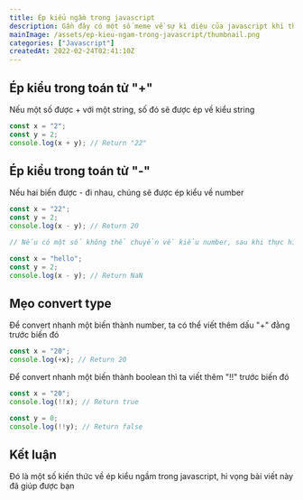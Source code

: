 ```yaml
---
title: Ép kiểu ngầm trong javascript
description: Gần đây có một số meme về sự kì diệu của javascript khi thực hiện phép toán với các kiểu dữ liệu khác nhau. Trong bài viết này mình sẽ giải thích về việc ép kiểu ngầm trong javascript
mainImage: /assets/ep-kieu-ngam-trong-javascript/thumbnail.png
categories: ["Javascript"]
createdAt: 2022-02-24T02:41:10Z
---
```


## Ép kiểu trong toán tử "+"

Nếu một số được + với một string, số đó sẽ được ép về kiểu string

```javascript
const x = "2";
const y = 2;
console.log(x + y); // Return "22"
```

## Ép kiểu trong toán tử "-"

Nếu hai biến được - đi nhau, chúng sẽ được ép kiểu về number

```javascript
const x = "22";
const y = 2;
console.log(x - y); // Return 20

// Nếu có một số không thể chuyển về kiểu number, sau khi thực hiện phép tính trừ thì sẽ trả về giá trị NaN

const x = "hello";
const y = 2;
console.log(x - y); // Return NaN
```

## Mẹo convert type

Để convert nhanh một biến thành number, ta có thể viết thêm dấu "+" đằng trước biến đó

```javascript
const x = "20";
console.log(+x); // Return 20
```

Để convert nhanh một biến thành boolean thì ta viết thêm "!!" trước biến đó

```javascript
const x = "20";
console.log(!!x); // Return true

const y = 0;
console.log(!!y); // Return false
```

## Kết luận

Đó là một số kiến thức về ép kiểu ngầm trong javascript, hi vọng bài viết này đã giúp được bạn
